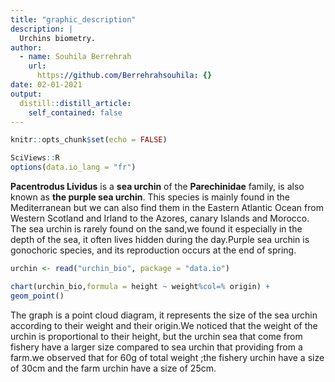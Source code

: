 ```yaml
---
title: "graphic_description"
description: |
  Urchins biometry.
author:
  - name: Souhila Berrehrah
    url:
      https://github.com/Berrehrahsouhila: {}
date: 02-01-2021
output:
  distill::distill_article:
    self_contained: false
---
```


```r
knitr::opts_chunk$set(echo = FALSE)

SciViews::R
options(data.io_lang = "fr")
```

**Pacentrodus Lividus** is a **sea urchin** of the **Parechinidae** family, is also known as **the purple sea urchin**. This species is mainly found in the Mediterranean but we can also find them in the Eastern Atlantic  Ocean from Western Scotland and Irland to the Azores, canary Islands and Morocco.
The sea urchin is rarely found on the sand,we found it especially in the depth of the sea,
it often lives hidden during the day.Purple sea urchin is gonochoric species, and its reproduction occurs at the end of spring. 

```r
urchin <- read("urchin_bio", package = "data.io")
```

```r
chart(urchin_bio,formula = height ~ weight%col=% origin) +
geom_point()
``` 

The graph is a point cloud diagram, it represents the size of the sea urchin according to their weight and their origin.We noticed that the weight of the urchin is proportional to their height, but the urchin sea that come from fishery have a larger size compared to sea urchin that providing from a farm.we observed that for 60g of total weight ;the fishery urchin have a size of 30cm and the farm urchin have a size of 25cm.

